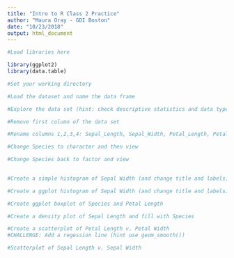 ```yaml
---
title: "Intro to R Class 2 Practice"
author: "Maura Oray - GDI Boston"
date: "10/23/2018"
output: html_document
---
```


```r
#Load libraries here

library(ggplot2)
library(data.table)

```


```r

#Set your working directory

```


```r

#Load the dataset and name the data frame

```

```r

#Explore the data set (hint: check descriptive statistics and data types)


```

```r

#Remove first column of the data set

```


```r

#Rename columns 1,2,3,4: Sepal_Length, Sepal_Width, Petal_Length, Petal_Width

```

```r

#Change Species to character and then view 

#Change Species back to factor and view
  
```


```r

#Create a simple histogram of Sepal Width (and change title and labels)

```

```r

#Create a ggplot histogram of Sepal Width (and change title and labels)

```


```r

#Create ggplot boxplot of Species and Petal Length


```


```r

#Create a density plot of Sepal Length and fill with Species

```

```r

#Create a scatterplot of Petal Length v. Petal Width
#CHALLENGE: Add a regession line (hint use geom_smooth())


```

```r

#Scatterplot of Sepal Length v. Sepal Width


```

